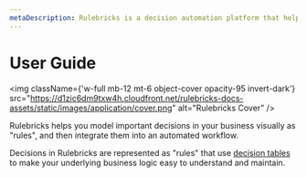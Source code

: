 ```yaml
---
metaDescription: Rulebricks is a decision automation platform that helps you model important decisions in your business visually as "rules", and then integrate them into an automated workflow. Learn how to get started with Rulebricks here.
---
```


# User Guide

<img
  className={'w-full mb-12 mt-6 object-cover opacity-95 invert-dark'}
  src="https://d1zic6dm9txw4h.cloudfront.net/rulebricks-docs-assets/static/images/application/cover.png"
  alt="Rulebricks Cover"
/>

Rulebricks helps you model important decisions in your business visually as "rules", and then integrate them into an automated workflow.

Decisions in Rulebricks are represented as "rules" that use [decision tables](https://en.wikipedia.org/wiki/Decision_table) to make your underlying business logic easy to understand and maintain.


<Cards className="pt-6">
  <Card
    title="What is a rule?"
    href="/getting-started/what-is-a-rule"
    arrow="1"
  ></Card>
  <Card
    title="Requests & Responses"
    href="/getting-started/requests-and-responses"
    arrow="1"
  ></Card>
  <Card
    title="Start building your rule"
    href="/getting-started/start-building"
    arrow="1"
  ></Card>
  <Card
    title="Integration guide"
    href="/getting-started/integration"
    arrow="1"
  ></Card>
  <Card
    title="Private deployments"
    href="/private-deployment/getting-access"
    arrow="1"
  ></Card>
</Cards>
